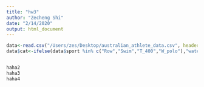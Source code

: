 ```yaml
---
title: "hw3"
author: "Zecheng Shi"
date: "2/14/2020"
output: html_document
---
```

```r
data<-read.csv("/Users/zes/Desktop/australian_athlete_data.csv", header = T)
data$cat<-ifelse(data$sport %in% c("Row","Swim","T_400","W_polo"),"water sports","non-water sports")


haha2
haha3
haha4
```
